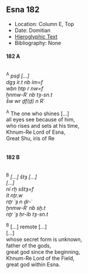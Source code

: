 ## Esna 182 {-}  
  
- Location: Column E, Top  
- Date: Domitian  
- [Hieroglyphic Text](https://www.ifao.egnet.net/uploads/publications/enligne/Temples-Esna002.pdf#page=371){target="_blank"}  
- Bibliography: None  
  
<style>  
  .col2 {  
    columns: 2 300px;         /* number of columns and width in pixels*/  
    -webkit-columns: 2 300px; /* chrome, safari */  
    -moz-columns: 2 300px;    /* firefox */  
    -webkit-column-break-inside: avoid;  
    -page-break-inside: avoid;  
    -break-inside: avoid;  
  }  
  
</style>  
  
#### 182 A {-}  
  
<div class="col2">  
  
^A^ *psḏ [...]  *  
  *dgȝ ỉr.t nb ỉm=f  *  
*wbn ḥtp r nw=f  *  
*ẖnmw-Rʿ nb tȝ-sn.t  *  
*šw wr ḏf(ḏ) n Rʿ  *  
  
^A^ The one who shines [...]  
  all eyes see because of him,  
who rises and sets at his time,  
Khnum-Re Lord of Esna,  
Great Shu, iris of Re  
  
</div>  
  
#### 182 B {-}  
  
<div class="col2">  
  
^B^ *[...] štȝ [...]  *  
*[...]  *  
  *nỉ rḫ sštȝ=f  *  
*ỉt nṯr.w  *  
*nṯr ʿȝ n ḏr-ʿ  *  
*ẖnmw-Rʿ nb sḫ.t  *  
*nṯr ʿȝ ḥr-ỉb tȝ-sn.t  *  
  
^B^ [...] remote [...]  
[...]  
  whose secret form is unknown,  
father of the gods,  
great god since the beginning,  
Khnum-Re Lord of the Field,  
great god within Esna.  
  
</div>